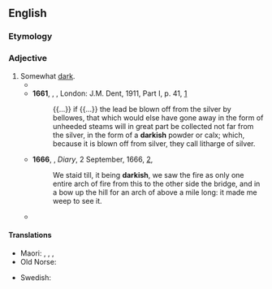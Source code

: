 ==English==

===Etymology===
{{suffix|en|dark|ish}}

===Adjective===
{{en-adj}}

# Somewhat [[dark]].
#* {{RQ:KJV|Leviticus|13|38-39|text=If a man also or a woman have in the skin of their flesh bright spots, even white bright spots; then the priest shall look: and, behold, if the bright spots in the skin of their flesh be '''darkish''' white; it is a freckled spot that groweth in the skin; he is clean.}}
#* '''1661''', {{w|Robert Boyle}}, ''{{w|The Sceptical Chymist}}'', London: J.M. Dent, 1911, Part I, p. 41, [https://archive.org/details/scepticalchymist00boylrich]
#*: {{...}} if {{...}} the lead be blown off from the silver by bellowes, that which would else have gone away in the form of unheeded steams will in great part be collected not far from the silver, in the form of a '''darkish''' powder or calx; which, because it is blown off from silver, they call litharge of silver.
#* '''1666''', {{w|Samuel Pepys}}, ''Diary'', 2 September, 1666, [http://www.gutenberg.org/files/4171/4171-h/4171-h.htm],
#*: We staid till, it being '''darkish''', we saw the fire as only one entire arch of fire from this to the other side the bridge, and in a bow up the hill for an arch of above a mile long: it made me weep to see it.
#* {{quote-text|en|year=1934|author={{w|George Orwell}}|title={{w|Burmese Days}}|chapter=14|url=http://www.gutenberg.net.au/ebooks02/0200051h.html|passage=The village was '''darkish''' under the shade of broad leaves.}}

====Translations====
{{trans-top|}}
* Maori: {{t|mi|tariko}}, {{t|mi|pōuriuri}}, {{t|mi|manauri}}, {{t|mi|poururu}}
* Old Norse: {{t|non|sámr}}
{{trans-mid}}
* Swedish: {{t+|sv|mörklagd}}
{{trans-bottom}}